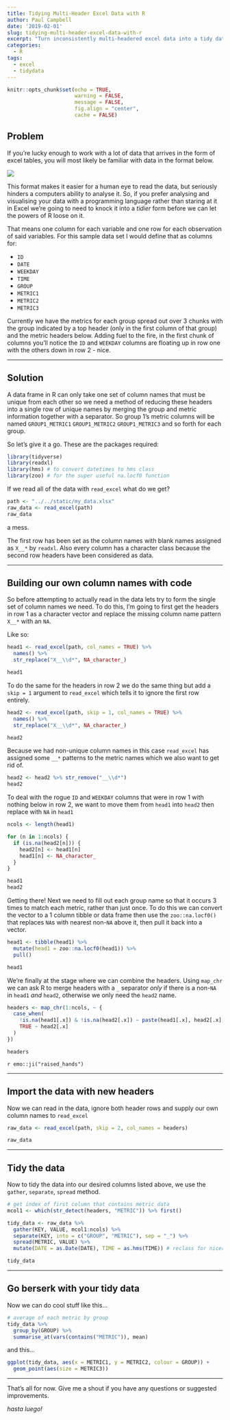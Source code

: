 ```yaml
---
title: Tidying Multi-Header Excel Data with R
author: Paul Campbell
date: '2019-02-01'
slug: tidying-multi-header-excel-data-with-r
excerpt: "Turn inconsistently multi-headered excel data into a tidy data frame in R."
categories:
  - R
tags:
  - excel
  - tidydata
---
```


```r
knitr::opts_chunk$set(echo = TRUE, 
                      warning = FALSE, 
                      message = FALSE,
                      fig.align = "center", 
                      cache = FALSE)
```

## Problem

If you're lucky enough to work with a lot of data that arrives in the form of excel tables, you will most likely be familiar with data in the format below.

<img src="/img/multi_header.png"/>

This format makes it easier for a human eye to read the data, but seriously hinders a computers ability to analyse it. So, if you prefer analysing and visualising your data with a programming language rather than staring at it in Excel we're going to need to knock it into a _tidier_ form before we can let the powers of R loose on it.

That means one column for each variable and one row for each observation of said variables. For this sample data set I would define that as columns for:

- `ID` 
- `DATE` 
- `WEEKDAY` 
- `TIME` 
- `GROUP` 
- `METRIC1` 
- `METRIC2` 
- `METRIC3`

Currently we have the metrics for each group spread out over 3 chunks with the group indicated by a top header (only in the first column of that group) and the metric headers below. Adding fuel to the fire, in the first chunk of columns you'll notice the `ID` and `WEEKDAY` columns are floating up in row one with the others down in row 2 - nice.

---

## Solution

A data frame in R can only take one set of column names that must be unique from each other so we need a method of reducing these headers into a single row of unique names by merging the group and metric information together with a separator. So group 1's metric columns will be named `GROUP1_METRIC1` `GROUP1_METRIC2` `GROUP1_METRIC3` and so forth for each group.

So let's give it a go. These are the packages required:

```r
library(tidyverse) 
library(readxl)
library(hms) # to convert datetimes to hms class
library(zoo) # for the super useful na.locf0 function
```

If we read all of the data with `read_excel` what do we get?

```r
path <- "../../static/my_data.xlsx"
raw_data <- read_excel(path)
raw_data
```

a mess.

The first row has been set as the column names with blank names assigned as `X__*` by `readxl`. Also every column has a character class because the second row headers have been considered as data.

---

## Building our own column names with code

So before attempting to actually read in the data lets try to form the single set of column names we need. To do this, I'm going to first get the headers in row 1 as a character vector and replace the missing column name pattern `X__*` with an `NA`.

Like so:

```r
head1 <- read_excel(path, col_names = TRUE) %>% 
  names() %>% 
  str_replace("X__\\d*", NA_character_)

head1
```

To do the same for the headers in row 2 we do the same thing but add a `skip = 1` argument to `read_excel` which tells it to ignore the first row entirely.

```r
head2 <- read_excel(path, skip = 1, col_names = TRUE) %>% 
  names() %>% 
  str_replace("X__\\d*", NA_character_)

head2
```

Because we had non-unique column names in this case `read_excel` has assigned some `__*` patterns to the metric names which we also want to get rid of.

```r
head2 <- head2 %>% str_remove("__\\d*")
head2
```

To deal with the rogue `ID` and `WEEKDAY` columns that were in row 1 with nothing below in row 2, we want to move them from `head1` into `head2` then replace with `NA` in `head1`

```r
ncols <- length(head1)

for (n in 1:ncols) {
  if (is.na(head2[n])) {
    head2[n] <- head1[n]
    head1[n] <- NA_character_
  }
}

head1
head2
```

Getting there! Next we need to fill out each group name so that it occurs 3 times to match each metric, rather than just once. To do this we can convert the vector to a 1 column tibble or data frame then use the `zoo::na.locf0()` that replaces `NA`s with nearest non-`NA` above it, then pull it back into a vector.

```r
head1 <- tibble(head1) %>% 
  mutate(head1 = zoo::na.locf0(head1)) %>% 
  pull()

head1
```

We're finally at the stage where we can combine the headers. Using `map_chr` we can ask R to merge headers with a `_` separator _only_ if there is a non-`NA` in `head1` _and_ `head2`, otherwise we only need the `head2` name. 

```r
headers <- map_chr(1:ncols, ~ {
  case_when(
    !is.na(head1[.x]) & !is.na(head2[.x]) ~ paste(head1[.x], head2[.x], sep = "_"),
    TRUE ~ head2[.x]
  )
})

headers
```

`r emo::ji("raised_hands")`

---

## Import the data with new headers

Now we can read in the data, ignore both header rows and supply our own column names to `read_excel`

```r
raw_data <- read_excel(path, skip = 2, col_names = headers)

raw_data
```

---

## Tidy the data

Now to tidy the data into our desired columns listed above, we use the `gather`, `separate`, `spread` method.

```r
# get index of first column that contains metric data
mcol1 <- which(str_detect(headers, "METRIC")) %>% first()

tidy_data <- raw_data %>% 
  gather(KEY, VALUE, mcol1:ncols) %>% 
  separate(KEY, into = c("GROUP", "METRIC"), sep = "_") %>% 
  spread(METRIC, VALUE) %>% 
  mutate(DATE = as.Date(DATE), TIME = as.hms(TIME)) # reclass for nicer printing

tidy_data
```

---

## Go berserk with your tidy data

Now we can do cool stuff like this...

```r
# average of each metric by group
tidy_data %>% 
  group_by(GROUP) %>% 
  summarise_at(vars(contains("METRIC")), mean) 
```

and this...

```r
ggplot(tidy_data, aes(x = METRIC1, y = METRIC2, colour = GROUP)) +
  geom_point(aes(size = METRIC3))
```

---

That's all for now. Give me a shout if you have any questions or suggested improvements.

_hasta luego!_